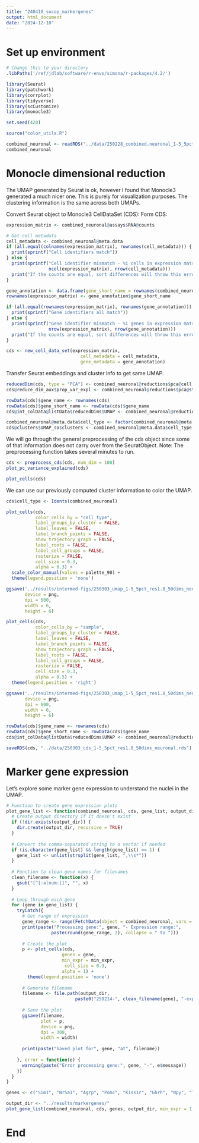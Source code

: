 ```yaml
---
title: "240410_socop_markergenes"
output: html_document
date: "2024-12-10"
---
```

# Set up environment
```r
# Change this to your directory
.libPaths('/ref/jdlab/software/r-envs/simona/r-packages/4.2/')

library(Seurat)
library(patchwork)
library(corrplot)
library(tidyverse)
library(scCustomize)
library(monocle3)

set.seed(420)

source("color_utils.R")
```

```r
combined_neuronal <- readRDS("../data/250228_combined.neuronal_1-5_5pct.rds")
combined_neuronal
```

# Monocle dimensional reduction
The UMAP generated by Seurat is ok, however I found that Monocle3 generated a much nicer one. This is purely for visualization purposes. The clustering information is the same across both UMAPs.

Convert Seurat object to Monocle3 CellDataSet (CDS):
Form CDS:
```r
expression_matrix <- combined_neuronal@assays$RNA@counts

# Get cell metadata
cell_metadata <- combined_neuronal@meta.data
if (all.equal(colnames(expression_matrix), rownames(cell_metadata))) {
  print(sprintf("Cell identifiers match"))
} else {
  print(sprintf("Cell identifier mismatch - %i cells in expression matrix, %i cells in metadata",
                ncol(expression_matrix), nrow(cell_metadata)))
  print("If the counts are equal, sort differences will throw this error")
}
```

```r
gene_annotation <- data.frame(gene_short_name = rownames(combined_neuronal@assays$RNA), row.names = rownames(combined_neuronal@assays$RNA))
rownames(expression_matrix) <- gene_annotation$gene_short_name

if (all.equal(rownames(expression_matrix), rownames(gene_annotation))) {
  print(sprintf("Gene identifiers all match"))
} else {
  print(sprintf("Gene identifier mismatch - %i genes in expression matrix, %i gene in gene annotation",
                nrow(expression_matrix), nrow(gene_annotation)))
  print("If the counts are equal, sort differences will throw this error")
}
```


```r
cds <- new_cell_data_set(expression_matrix,
                            cell_metadata = cell_metadata,
                            gene_metadata = gene_annotation)
```

Transfer Seurat embeddings and cluster info to get same UMAP. 
```r
reducedDim(cds, type = "PCA") <- combined_neuronal@reductions$pca@cell.embeddings 
cds@reduce_dim_aux$prop_var_expl <- combined_neuronal@reductions$pca@stdev

rowData(cds)$gene_name <- rownames(cds)
rowData(cds)$gene_short_name <- rowData(cds)$gene_name
cds@int_colData@listData$reducedDims$UMAP <- combined_neuronal@reductions$umap@cell.embeddings
```

```r
combined_neuronal@meta.data$cell_type <- factor(combined_neuronal@meta.data$cell_type, levels = unique(combined_neuronal@meta.data$cell_type))
cds@clusters$UMAP_so$clusters <- combined_neuronal@meta.data$cell_type
```

We will go through the general preprocessing of the cds object since some of that information does not carry over from the SeuratObject.
Note: The preprocessing function takes several minutes to run.

```r
cds <- preprocess_cds(cds, num_dim = 100)
plot_pc_variance_explained(cds)

plot_cells(cds)
```

We can use our previously computed cluster information to color the UMAP.
```r
cds$cell_type <- Idents(combined_neuronal)

plot_cells(cds,
           color_cells_by = "cell_type",
           label_groups_by_cluster = FALSE,
           label_leaves = FALSE,
           label_branch_points = FALSE,
           show_trajectory_graph = FALSE,
           label_roots = FALSE,
           label_cell_groups = FALSE,
           rasterize = FALSE,
           cell_size = 0.3,
           alpha = 0.3) +
  scale_color_manual(values = palette_90) +
  theme(legend.position = 'none') 

ggsave('../results/intermed-figs/250303_umap_1-5_5pct_res1.8_50dims_neuronal_monocle.png',
       device = png,
       dpi = 600,
       width = 6,
       height = 6)
```

```r
plot_cells(cds,
           color_cells_by = "sample",
           label_groups_by_cluster = FALSE,
           label_leaves = FALSE,
           label_branch_points = FALSE,
           show_trajectory_graph = FALSE,
           label_roots = FALSE,
           label_cell_groups = FALSE,
           rasterize = FALSE,
           cell_size = 0.3,
           alpha = 0.5) +
  theme(legend.position = 'right') 

ggsave('../results/intermed-figs/250303_umap_1-5_5pct_res1.8_50dims_neuronal_monocle_bysample.png',
       device = png,
       dpi = 600,
       width = 6,
       height = 6)
```

```r
rowData(cds)$gene_name <- rownames(cds)
rowData(cds)$gene_short_name <- rowData(cds)$gene_name
cds@int_colData@listData$reducedDims$UMAP <- combined_neuronal@reductions$umap@cell.embeddings
```

```r
saveRDS(cds, "../data/250303_cds_1-5_5pct_res1.8_50dims_neuronal.rds")
```


# Marker gene expression
Let's explore some marker gene expression to understand the nuclei in the UMAP. 
```r
# Function to create gene expression plots
plot_gene_list <- function(combined_neuronal, cds, gene_list, output_dir, min_expr = 30, width = 6) {
  # Create output directory if it doesn't exist
  if (!dir.exists(output_dir)) {
    dir.create(output_dir, recursive = TRUE)
  }
  
  # Convert the comma-separated string to a vector if needed
  if (is.character(gene_list) && length(gene_list) == 1) {
    gene_list <- unlist(strsplit(gene_list, ",\\s*"))
  }
  
  # Function to clean gene names for filenames
  clean_filename <- function(x) {
    gsub("[^[:alnum:]]", "", x)
  }
  
  # Loop through each gene
  for (gene in gene_list) {
    tryCatch({
      # Get range of expression
      gene_range <- range(FetchData(object = combined_neuronal, vars = gene, layer = "counts"))
      print(paste("Processing gene:", gene, "- Expression range:", 
                 paste(round(gene_range, 2), collapse = " to ")))
      
      # Create the plot
      p <- plot_cells(cds,
                     genes = gene,
                     min_expr = min_expr,
                      cell_size = 0.3,
                     alpha = 1) +
        theme(legend.position = 'none')
      
      # Generate filename
      filename <- file.path(output_dir, 
                          paste0("250214-", clean_filename(gene), "-expression.png"))
      
      # Save the plot
      ggsave(filename,
             plot = p,
             device = png,
             dpi = 300,
             width = width)
      
      print(paste("Saved plot for", gene, "at", filename))
      
    }, error = function(e) {
      warning(paste("Error processing gene:", gene, "-", e$message))
    })
  }
}
```

```r
genes <- c("Sim1", "Nr5a1", "Agrp", "Pomc", "Kiss1r", "Ghrh", "Npy", "Trh", "Nkx2-1", "Foxp2", "Lmo3", "Six3", "Nr2f2", "Rora", "Zic4", "Zic1", "Ebf1", "Peg10", "Meis2", "Bcl11a", "Prox1", "Slc17a7", "Slc2a2", "Moxd1", "Esr1", "Fos", "Jun", "Arc")
```

```r
output_dir <- "../results/markergenes/"
plot_gene_list(combined_neuronal, cds, genes, output_dir, min_expr = 1, width = 6)
```

# End
